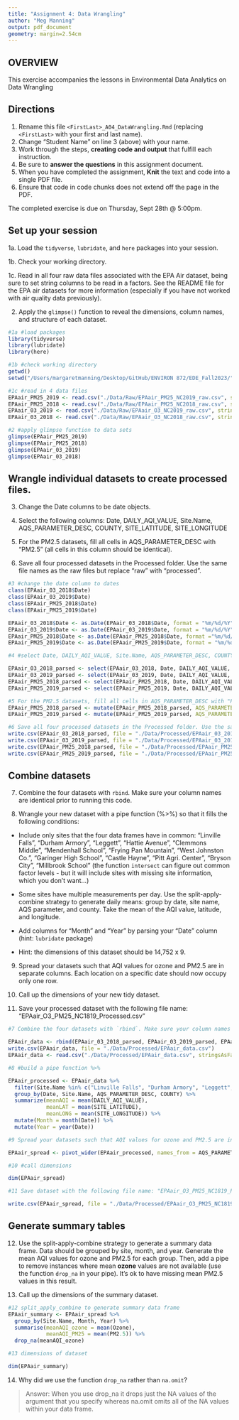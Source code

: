 ```yaml
---
title: "Assignment 4: Data Wrangling"
author: "Meg Manning"
output: pdf_document
geometry: margin=2.54cm
---
```


## OVERVIEW

This exercise accompanies the lessons in Environmental Data Analytics on Data Wrangling 

## Directions

1. Rename this file `<FirstLast>_A04_DataWrangling.Rmd` (replacing `<FirstLast>` with your first and last name).
2. Change "Student Name" on line 3 (above) with your name.
3. Work through the steps, **creating code and output** that fulfill each instruction.
4. Be sure to **answer the questions** in this assignment document.
5. When you have completed the assignment, **Knit** the text and code into a single PDF file.
6. Ensure that code in code chunks does not extend off the page in the PDF.

The completed exercise is due on Thursday, Sept 28th @ 5:00pm.

## Set up your session 

1a. Load the `tidyverse`,  `lubridate`, and `here` packages into your session.

1b. Check your working directory.

1c. Read in all four raw data files associated with the EPA Air dataset, being sure to set string columns to be read in a factors. See the README file for the EPA air datasets for more information (especially if you have not worked with air quality data previously). 

2. Apply the `glimpse()` function to reveal the dimensions, column names, and structure of each dataset. 

```r
#1a #load packages 
library(tidyverse)
library(lubridate)
library(here)

#1b #check working directory
getwd()
setwd("/Users/margaretmanning/Desktop/GitHub/ENVIRON 872/EDE_Fall2023/")

#1c #read in 4 data files
EPAair_PM25_2019 <- read.csv("./Data/Raw/EPAair_PM25_NC2019_raw.csv", stringsAsFactors = TRUE)
EPAair_PM25_2018 <- read.csv("./Data/Raw/EPAair_PM25_NC2018_raw.csv", stringsAsFactors = TRUE)
EPAair_03_2019 <- read.csv("./Data/Raw/EPAair_O3_NC2019_raw.csv", stringsAsFactors = TRUE)
EPAair_03_2018 <- read.csv("./Data/Raw/EPAair_O3_NC2018_raw.csv", stringsAsFactors = TRUE)

#2 #apply glimpse function to data sets
glimpse(EPAair_PM25_2019)
glimpse(EPAair_PM25_2018)
glimpse(EPAair_03_2019)
glimpse(EPAair_03_2018)

```


## Wrangle individual datasets to create processed files.

3. Change the Date columns to be date objects.

4. Select the following columns: Date, DAILY_AQI_VALUE, Site.Name, AQS_PARAMETER_DESC, COUNTY, SITE_LATITUDE, SITE_LONGITUDE

5. For the PM2.5 datasets, fill all cells in AQS_PARAMETER_DESC with "PM2.5" (all cells in this column should be identical).

6. Save all four processed datasets in the Processed folder. Use the same file names as the raw files but replace "raw" with "processed".

```r
#3 #change the date column to dates
class(EPAair_03_2018$Date)
class(EPAair_03_2019$Date)
class(EPAair_PM25_2018$Date)
class(EPAair_PM25_2019$Date)

EPAair_03_2018$Date <- as.Date(EPAair_03_2018$Date, format = "%m/%d/%Y")
EPAair_03_2019$Date <- as.Date(EPAair_03_2019$Date, format = "%m/%d/%Y")
EPAair_PM25_2018$Date <- as.Date(EPAair_PM25_2018$Date, format ="%m/%d/%Y")
EPAair_PM25_2019$Date <- as.Date(EPAair_PM25_2019$Date, format = "%m/%d/%Y")

#4 #select Date, DAILY_AQI_VALUE, Site.Name, AQS_PARAMETER_DESC, COUNTY, SITE_LATITUDE, SITE_LONGITUDE

EPAair_03_2018_parsed <- select(EPAair_03_2018, Date, DAILY_AQI_VALUE, Site.Name, AQS_PARAMETER_DESC, COUNTY, SITE_LATITUDE, SITE_LONGITUDE)
EPAair_03_2019_parsed <- select(EPAair_03_2019, Date, DAILY_AQI_VALUE, Site.Name, AQS_PARAMETER_DESC, COUNTY, SITE_LATITUDE, SITE_LONGITUDE)
EPAair_PM25_2018_parsed <- select(EPAair_PM25_2018, Date, DAILY_AQI_VALUE, Site.Name, AQS_PARAMETER_DESC, COUNTY, SITE_LATITUDE, SITE_LONGITUDE)
EPAair_PM25_2019_parsed <- select(EPAair_PM25_2019, Date, DAILY_AQI_VALUE, Site.Name, AQS_PARAMETER_DESC, COUNTY, SITE_LATITUDE, SITE_LONGITUDE)

#5 For the PM2.5 datasets, fill all cells in AQS_PARAMETER_DESC with "PM2.5"
EPAair_PM25_2018_parsed <- mutate(EPAair_PM25_2018_parsed, AQS_PARAMETER_DESC = "PM2.5")
EPAair_PM25_2019_parsed <- mutate(EPAair_PM25_2019_parsed, AQS_PARAMETER_DESC = "PM2.5")

#6 Save all four processed datasets in the Processed folder. Use the same file names as the raw files but replace "raw" with "processed"
write.csv(EPAair_03_2018_parsed, file = "./Data/Processed/EPAair_03_2018_parsed.csv")
write.csv(EPAair_03_2019_parsed, file = "./Data/Processed/EPAair_03_2019_parsed.csv")
write.csv(EPAair_PM25_2018_parsed, file = "./Data/Processed/EPAair_PM25_2018_parsed.csv")
write.csv(EPAair_PM25_2019_parsed, file = "./Data/Processed/EPAair_PM25_2019_parsed.csv")
```


## Combine datasets

7. Combine the four datasets with `rbind`. Make sure your column names are identical prior to running this code.

8. Wrangle your new dataset with a pipe function (%>%) so that it fills the following conditions: 

  * Include only sites that the four data frames have in common: "Linville Falls", "Durham Armory", "Leggett", "Hattie Avenue", "Clemmons Middle", "Mendenhall School", "Frying Pan Mountain", "West Johnston Co.", "Garinger High School", "Castle Hayne", "Pitt Agri. Center", "Bryson City", "Millbrook School" (the function `intersect` can figure out common factor levels - but it will include sites with missing site information, which you don't want...) 

  * Some sites have multiple measurements per day. Use the split-apply-combine strategy to generate daily means: group by date, site name, AQS parameter, and county. Take the mean of the AQI value, latitude, and longitude.
  
  * Add columns for "Month" and "Year" by parsing your "Date" column (hint: `lubridate` package)
  
  * Hint: the dimensions of this dataset should be 14,752 x 9.

9. Spread your datasets such that AQI values for ozone and PM2.5 are in separate columns. Each location on a specific date should now occupy only one row.

10. Call up the dimensions of your new tidy dataset.

11. Save your processed dataset with the following file name: "EPAair_O3_PM25_NC1819_Processed.csv"

```r
#7 Combine the four datasets with `rbind`. Make sure your column names are identical prior to running this code.

EPAair_data <- rbind(EPAair_03_2018_parsed, EPAair_03_2019_parsed, EPAair_PM25_2018_parsed, EPAair_PM25_2019_parsed)
write.csv(EPAair_data, file = "./Data/Processed/EPAair_data.csv")
EPAair_data <- read.csv("./Data/Processed/EPAair_data.csv", stringsAsFactors = TRUE)

#8 #build a pipe function %>%

EPAair_processed <- EPAair_data %>%
  filter(Site.Name %in% c("Linville Falls", "Durham Armory", "Leggett", "Hattie Avenue", "Clemmons Middle", "Mendenhall School", "Frying Pan Mountain", "West Johnston Co.", "Garinger High School", "Castle Hayne", "Pitt Agri. Center", "Bryson City", "Millbrook School")) %>%
  group_by(Date, Site.Name, AQS_PARAMETER_DESC, COUNTY) %>%
  summarize(meanAQI = mean(DAILY_AQI_VALUE),
            meanLAT = mean(SITE_LATITUDE),
            meanLONG = mean(SITE_LONGITUDE)) %>%
  mutate(Month = month(Date)) %>%
  mutate(Year = year(Date))

#9 Spread your datasets such that AQI values for ozone and PM2.5 are in separate columns. Each location on a specific date should now occupy only one row.

EPAair_spread <- pivot_wider(EPAair_processed, names_from = AQS_PARAMETER_DESC, values_from = meanAQI)

#10 #call dimensions

dim(EPAair_spread)

#11 Save dataset with the following file name: "EPAair_O3_PM25_NC1819_Processed.csv"

write.csv(EPAair_spread, file = "./Data/Processed/EPAair_O3_PM25_NC1819_Processed.csv")

```


## Generate summary tables

12. Use the split-apply-combine strategy to generate a summary data frame. Data should be grouped by site, month, and year. Generate the mean AQI values for ozone and PM2.5 for each group. Then, add a pipe to remove instances where mean **ozone** values are not available (use the function `drop_na` in your pipe). It's ok to have missing mean PM2.5 values in this result. 

13. Call up the dimensions of the summary dataset.

```r

#12 split_apply_combine to generate summary data frame 
EPAair_summary <- EPAair_spread %>% 
  group_by(Site.Name, Month, Year) %>% 
  summarise(meanAQI_ozone = mean(Ozone),
            meanAQI_PM25 = mean(PM2.5)) %>%
  drop_na(meanAQI_ozone)

#13 dimensions of dataset 

dim(EPAair_summary)
```

14. Why did we use the function `drop_na` rather than `na.omit`?

> Answer: When you use drop_na it drops just the NA values of the argument that you specify whereas na.omit omits all of the NA values within your data frame. 
